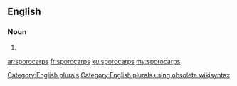 ==English==

===Noun===
{{head|en}}

# {{plural of|sporocarp}}

[[Category:English plurals]][[Category:English plurals using obsolete wikisyntax]]

[[ar:sporocarps]]
[[fr:sporocarps]]
[[ku:sporocarps]]
[[my:sporocarps]]